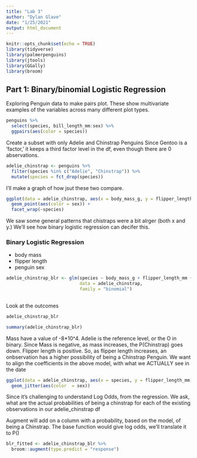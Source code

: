 ```yaml
---
title: "Lab 3"
author: "Dylan Glave"
date: "1/25/2021"
output: html_document
---
```


```r
knitr::opts_chunk$set(echo = TRUE)
library(tidyverse)
library(palmerpenguins)
library(jtools)
library(GGally)
library(broom)
```

## Part 1: Binary/binomial Logistic Regression


Exploring Penguin data to make pairs plot. These show multivariate examples of the variables across many different plot types. 

```r
penguins %>% 
  select(species, bill_length_mm:sex) %>% 
  ggpairs(aes(color = species))
```

Create a subset with only Adelie and Chinstrap Penguins
Since Gentoo is a 'factor,' it keeps a third factor level in the df, even though there are 0 abservations. 
```r
adelie_chinstrap <- penguins %>% 
  filter(species %in% c("Adelie", "Chinstrap")) %>% 
  mutate(species = fct_drop(species))
```

I'll make a graph of how jsut these two compare. 

```r
ggplot(data = adelie_chinstrap, aes(x = body_mass_g, y = flipper_length_mm)) +
  geom_point(aes(color = sex)) +
  facet_wrap(~species)
```

We saw some general patterns that chistraps were a bit alrger (both x and y.) We'll see how binary logistic regression can decifer this. 

### Binary Logistic Regression 
- body mass
- flipper length
- penguin sex


```r
adelie_chinstrap_blr <- glm(species ~ body_mass_g + flipper_length_mm + sex,
                            data = adelie_chinstrap, 
                            family = "binomial")
  


```

Look at the outcomes 

```r
adelie_chinstrap_blr

summary(adelie_chinstrap_blr)
```

Mass have a value of -8*10^4. 
Adelie is the reference level, or the O in binary. Since Mass is negative, as mass increases, the P(Chinstrap) goes down. 
Flipper length is positive. So, as flipper length increases, an onbservation has a higher possibility of being a Chinstrap Penguin. 
We want to align the coefficients in the above model, with what we ACTUALLY see in the date

```r
ggplot(data = adelie_chinstrap, aes(x = species, y = flipper_length_mm)) +
  geom_jitter(aes(color  = sex))
```

Since it's challenging to understand Log Odds, from the regression. We ask, what are the actual probabilities of being a chinstrap for each of the existing observations in our adelie_chinstrap df

Augment will add on a column with a probability, based on the model, of being a Chinstrap. The base function would give log odds, we'll translate it to P()

```r
blr_fitted <- adelie_chinstrap_blr %>% 
  broom::augment(type.predict = "response")


```



```r

```

